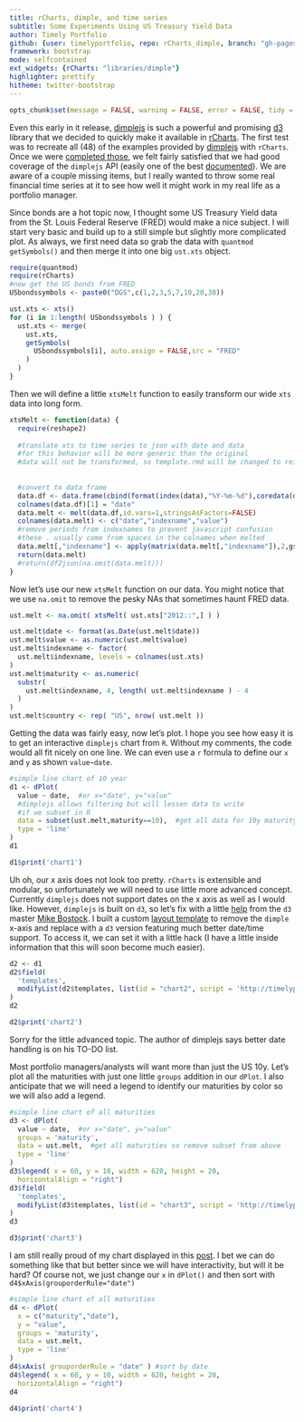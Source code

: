 ```yaml
---
title: rCharts, dimple, and time series
subtitle: Some Experiments Using US Treasury Yield Data
author: Timely Portfolio
github: {user: timelyportfolio, repo: rCharts_dimple, branch: "gh-pages"}
framework: bootstrap
mode: selfcontained
ext_widgets: {rCharts: "libraries/dimple"}
highlighter: prettify
hitheme: twitter-bootstrap
---
```


<style>
/*
path.line {
  fill: none;
  stroke: #666;
  stroke-width: 1.5px;
}
*/
.axis {
  shape-rendering: crispEdges;
}

.axis text {
  font: 10px sans-serif;
  margin: 0;
}

.x.axis line {
  stroke: #000;
}

.x.axis path {
  display: none;
}
</style>

```r
opts_chunk$set(message = FALSE, warning = FALSE, error = FALSE, tidy = FALSE, cache = FALSE,results = 'asis' )
```

Even this early in it release, [dimplejs](http://dimplejs.org) is such a powerful and promising [d3](http://d3js.org) library that we decided to quickly make it available in [rCharts](http://rcharts.io/site).  The first test was to recreate all (48) of the examples provided by [dimplejs](http://dimplejs.org/examples_index.html) with `rCharts`.  Once we were [completed those](http://timelyportfolio.github.io/rCharts_dimple/gallery/), we felt fairly satisfied that we had good coverage of the `dimplejs` API (easily one of the best [documented](https://github.com/PMSI-AlignAlytics/dimple/wiki)).  We are aware of a couple missing items, but I really wanted to throw some real financial time series at it to see how well it might work in my real life as a portfolio manager.

Since bonds are a hot topic now, I thought some US Treasury Yield data from the St. Louis Federal Reserve (FRED) would make a nice subject.  I will start very basic and build up to a still simple but slightly more complicated plot.  As always, we first need data so grab the data with `quantmod` `getSymbols()` and then merge it into one big `ust.xts` object.

```r
require(quantmod)
require(rCharts)
#now get the US bonds from FRED
USbondssymbols <- paste0("DGS",c(1,2,3,5,7,10,20,30))

ust.xts <- xts()
for (i in 1:length( USbondssymbols ) ) {
  ust.xts <- merge( 
    ust.xts,
    getSymbols( 
      USbondssymbols[i], auto.assign = FALSE,src = "FRED"
    )
  )
}
```

Then we will define a little `xtsMelt` function to easily transform our wide `xts` data into long form.

```r
xtsMelt <- function(data) {
  require(reshape2)
  
  #translate xts to time series to json with date and data
  #for this behavior will be more generic than the original
  #data will not be transformed, so template.rmd will be changed to reflect
  
  
  #convert to data frame
  data.df <- data.frame(cbind(format(index(data),"%Y-%m-%d"),coredata(data)))
  colnames(data.df)[1] = "date"
  data.melt <- melt(data.df,id.vars=1,stringsAsFactors=FALSE)
  colnames(data.melt) <- c("date","indexname","value")
  #remove periods from indexnames to prevent javascript confusion
  #these . usually come from spaces in the colnames when melted
  data.melt[,"indexname"] <- apply(matrix(data.melt[,"indexname"]),2,gsub,pattern="[.]",replacement="")
  return(data.melt)
  #return(df2json(na.omit(data.melt)))
}
```

Now let's use our new `xtsMelt` function on our data.  You might notice that we use `na.omit` to remove the pesky NAs that sometimes haunt FRED data.

```r
ust.melt <- na.omit( xtsMelt( ust.xts["2012::",] ) )

ust.melt$date <- format(as.Date(ust.melt$date))
ust.melt$value <- as.numeric(ust.melt$value)
ust.melt$indexname <- factor(
  ust.melt$indexname, levels = colnames(ust.xts)
)
ust.melt$maturity <- as.numeric(
  substr(
    ust.melt$indexname, 4, length( ust.melt$indexname ) - 4
  )
)
ust.melt$country <- rep( "US", nrow( ust.melt ))
```

Getting the data was fairly easy, now let's plot.  I hope you see how easy it is to get an interactive `dimplejs` chart from `R`.  Without my comments, the code would all fit nicely on one line.  We can even use a `r` formula to define our `x` and `y` as shown `value~date`.

```r
#simple line chart of 10 year
d1 <- dPlot(
  value ~ date,  #or x="date", y="value"
  #dimplejs allows filtering but will lessen data to write
  #if we subset in R
  data = subset(ust.melt,maturity==10),  #get all data for 10y maturity
  type = 'line'
)
d1
```
<div id ="chart1"></div>
```r
d1$print('chart1')
```

Uh oh, our x axis does not look too pretty.  `rCharts` is extensible and modular, so unfortunately we will need to use little more advanced concept.  Currently `dimplejs` does not support dates on the x axis as well as I would like.  However, `dimplejs` is built on `d3`, so let's fix with a little [help](http://bl.ocks.org/mbostock/1166403) from the `d3` master [Mike Bostock](http://bost.ocks.org/mike/).  I built a custom [layout template](http://timelyportfolio.github.io/rCharts_dimple/assets/chart_d3dateaxis.html) to remove the `dimple` x-axis and replace with a `d3` version featuring much better date/time support.  To access it, we can set it with a little hack (I have a little inside information that this will soon become much easier).

```r
d2 <- d1
d2$field(
  'templates',
  modifyList(d2$templates, list(id = "chart2", script = 'http://timelyportfolio.github.io/rCharts_dimple/assets/chart_d3dateaxis.html') )
)
d2
```
<div id = "chart2"></div>
```r
d2$print('chart2')
```

Sorry for the little advanced topic.  The author of dimplejs says better date handling is on his TO-DO list.

Most portfolio managers/analysts will want more than just the US 10y.  Let's plot all the maturities with just one little `groups` addition in our `dPlot`.  I also anticipate that we will need a legend to identify our maturities by color so we will also add a legend.

```r
#simple line chart of all maturities
d3 <- dPlot(
  value ~ date,  #or x="date", y="value"
  groups = 'maturity',
  data = ust.melt,  #get all maturities so remove subset from above
  type = 'line'
)
d3$legend( x = 60, y = 10, width = 620, height = 20,
  horizontalAlign = "right")
d3$field(
  'templates',
  modifyList(d3$templates, list(id = "chart3", script = 'http://timelyportfolio.github.io/rCharts_dimple/assets/chart_d3dateaxis.html') )
)
d3
```
<div id ="chart3"></div>
```r
d3$print('chart3')
```

I am still really proud of my chart displayed in this [post](http://timelyportfolio.blogspot.com/2013/05/even-more-jgb-yield-charts-with-r.html).  I bet we can do something like that but better since we will have interactivity, but will it be hard?  Of course not, we just change our `x` in `dPlot()` and then sort with `d4$xAxis(grouporderRule="date")`


```r
#simple line chart of all maturities
d4 <- dPlot(
  x = c("maturity","date"),
  y = "value",
  groups = 'maturity',
  data = ust.melt,
  type = 'line'
)
d4$xAxis( grouporderRule = "date" ) #sort by date
d4$legend( x = 60, y = 10, width = 620, height = 20,
  horizontalAlign = "right")
d4
```
<div id ="chart4"></div>
```r
d4$print('chart4')
```
